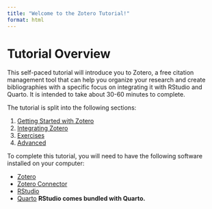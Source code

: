 ```yaml
---
title: "Welcome to the Zotero Tutorial!"
format: html
---
```


# Tutorial Overview

This self-paced tutorial will introduce you to Zotero, a free citation management tool that can help you organize your research and create bibliographies with a specific focus on integrating it with RStudio and Quarto. It is intended to take about 30-60 minutes to complete.

The tutorial is split into the following sections:

1. [Getting Started with Zotero](zotero_basics.qmd)
2. [Integrating Zotero](citations_in_quarto.qmd)
3. [Exercises](exercise_1.qmd)
4. [Advanced](zotero_groups.qmd)

::: {.callout-tip title="Software Requirements"}

To complete this tutorial, you will need to have the following software installed on your computer:

- [Zotero](https://www.zotero.org/download/)
- [Zotero Connector](https://www.zotero.org/download/)
- [RStudio](https://www.rstudio.com/products/rstudio/download/)
- [Quarto](https://quarto.org/docs/get-started/) **RStudio comes bundled with Quarto.**

:::




